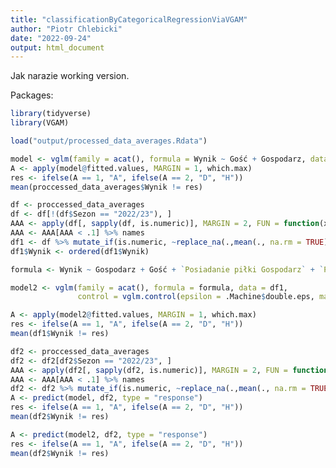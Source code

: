 ```yaml
---
title: "classificationByCategoricalRegressionViaVGAM"
author: "Piotr Chlebicki"
date: "2022-09-24"
output: html_document
---
```


Jak narazie working version.

Packages:

```r
library(tidyverse)
library(VGAM)
```

```r
load("output/processed_data_averages.Rdata")
```

```r
model <- vglm(family = acat(), formula = Wynik ~ Gość + Gospodarz, data = proccessed_data_averages)
A <- apply(model@fitted.values, MARGIN = 1, which.max)
res <- ifelse(A == 1, "A", ifelse(A == 2, "D", "H"))
mean(proccessed_data_averages$Wynik != res)
```

```r
df <- proccessed_data_averages
df <- df[!(df$Sezon == "2022/23"), ]
AAA <- apply(df[, sapply(df, is.numeric)], MARGIN = 2, FUN = function(x) {sum(is.na(x))}) / nrow(df)
AAA <- AAA[AAA < .1] %>% names
df1 <- df %>% mutate_if(is.numeric, ~replace_na(.,mean(., na.rm = TRUE)))
df1$Wynik <- ordered(df1$Wynik)

formula <- Wynik ~ Gospodarz + Gość + `Posiadanie piłki Gospodarz` + `Posiadanie piłki Gospodarz` + `Sytuacje bramkowe Gospodarz` + `Strzały na bramkę Gospodarz` + `Strzały niecelne Gospodarz` + `Rzuty rożne Gospodarz` + `Spalone Gospodarz` + `Interwencje bramkarzy Gospodarz` + `Faule Gospodarz` + `Żółte kartki Gospodarz` + `Czerwone kartki Gospodarz` + `Posiadanie piłki Gość` + `Sytuacje bramkowe Gość` + `Strzały na bramkę Gość` + `Strzały niecelne Gość` + `Rzuty rożne Gość` + `Spalone Gość` + `Interwencje bramkarzy Gość` + `Faule Gość` + `Żółte kartki Gość` + `Czerwone kartki Gość` + `Gole Gospodarz` + `Gole Gość`

model2 <- vglm(family = acat(), formula = formula, data = df1, 
               control = vglm.control(epsilon = .Machine$double.eps, maxit = 100, trace = TRUE, stepsize = .5))
```

```r
A <- apply(model2@fitted.values, MARGIN = 1, which.max)
res <- ifelse(A == 1, "A", ifelse(A == 2, "D", "H"))
mean(df1$Wynik != res)
```

```r
df2 <- proccessed_data_averages
df2 <- df2[df2$Sezon == "2022/23", ]
AAA <- apply(df2[, sapply(df2, is.numeric)], MARGIN = 2, FUN = function(x) {sum(is.na(x))}) / nrow(df2)
AAA <- AAA[AAA < .1] %>% names
df2 <- df2 %>% mutate_if(is.numeric, ~replace_na(.,mean(., na.rm = TRUE)))
A <- predict(model, df2, type = "response")
res <- ifelse(A == 1, "A", ifelse(A == 2, "D", "H"))
mean(df2$Wynik != res)
```

```r
A <- predict(model2, df2, type = "response")
res <- ifelse(A == 1, "A", ifelse(A == 2, "D", "H"))
mean(df2$Wynik != res)
```


